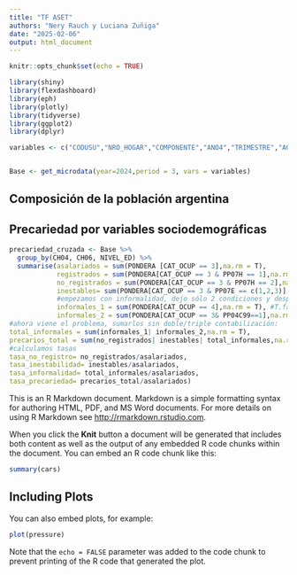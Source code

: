 ```yaml
---
title: "TF ASET"
authors: "Nery Rauch y Luciana Zuñiga"
date: "2025-02-06"
output: html_document
---
```


```r
knitr::opts_chunk$set(echo = TRUE)
```

```r
library(shiny)
library(flexdashboard)
library(eph)
library(plotly)
library(tidyverse)
library(ggplot2)
library(dplyr)

variables <- c("CODUSU","NRO_HOGAR","COMPONENTE","ANO4","TRIMESTRE","AGLOMERADO","REGION","CH04","CH06","ESTADO","CAT_OCUP","CAT_INAC","PP04C99","PP07E","PP07H","NIVEL_ED","PONDERA")


Base <- get_microdata(year=2024,period = 3, vars = variables)
```

## Composición de la población argentina

## Precariedad por variables sociodemográficas
```r
precariedad_cruzada <- Base %>%
  group_by(CH04, CH06, NIVEL_ED) %>% 
  summarise(asalariados = sum(PONDERA [CAT_OCUP == 3],na.rm = T),
            registrados = sum(PONDERA[CAT_OCUP == 3 & PP07H == 1],na.rm = T),
            no_registrados = sum(PONDERA[CAT_OCUP == 3 & PP07H == 2],na.rm = T),
            inestables= sum(PONDERA[CAT_OCUP == 3 & PP07E == c(1,2,3)],na.rm = T),
            #empezamos con informalidad, dejo sólo 2 condiciones y después vemos si incorporamos las demás:
            informales_1 = sum(PONDERA[CAT_OCUP == 4],na.rm = T), #T.fam.sin rem.
            informales_2 = sum(PONDERA[CAT_OCUP == 3& PP04C99==1],na.rm = T), #asal.microeest.
#ahora viene el problema, sumarlos sin doble/triple contabilización:
total_informales = sum(informales_1| informales_2,na.rm = T),
precarios_total = sum(no_registrados| inestables| total_informales,na.rm = T),
#calculamos tasas
tasa_no_registro= no_registrados/asalariados,
tasa_inestabilidad= inestables/asalariados,
tasa_informalidad= total_informales/asalariados,
tasa_precariedad= precarios_total/asalariados)
```

This is an R Markdown document. Markdown is a simple formatting syntax for authoring HTML, PDF, and MS Word documents. For more details on using R Markdown see <http://rmarkdown.rstudio.com>.

When you click the **Knit** button a document will be generated that includes both content as well as the output of any embedded R code chunks within the document. You can embed an R code chunk like this:

```r
summary(cars)
```

## Including Plots

You can also embed plots, for example:

```r
plot(pressure)
```

Note that the `echo = FALSE` parameter was added to the code chunk to prevent printing of the R code that generated the plot.
